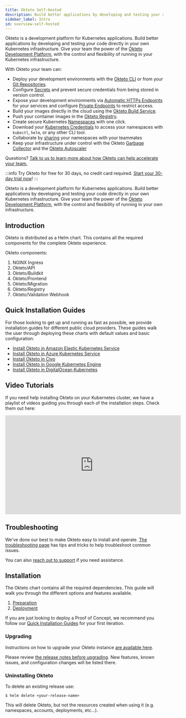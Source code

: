 ```yaml
---
title: Okteto Self-Hosted
description: Build better applications by developing and testing your code directly on your Kubernetes infrastructure
sidebar_label: Intro
id: overview-self-hosted
---
```


Okteto is a development platform for Kubernetes applications. Build better applications by developing and testing your code directly in your own Kubernetes infrastructure. Give your team the power of the [Okteto Development Platform](index.md), with the control and flexibility of running in your Kubernetes infrastructure.

With Okteto your team can:

- Deploy your development environments with the [Okteto CLI](get-started/install-okteto-cli.mdx) or from your [Git Repositories](deploy/deploy-from-git.mdx).
- Configure [Secrets](manifest/okteto-variables.mdx) and prevent secure credentials from being stored in version control.
- Expose your development environments via [Automatic HTTPs Endpoints](core/ingress/automatic-ssl.mdx) for your services and configure [Private Endpoints](core/ingress/private-endpoints.mdx) to restrict access.
- Build your images directly in the cloud using the [Okteto Build Service](core/components/build-service.mdx).
- Push your container images in the [Okteto Registry](core/components/container-registry.mdx).
- Create secure Kubernetes [Namespaces](core/components/namespaces.mdx) with one click.
- Download your [Kubernetes Credentials](core/credentials/kubernetes-credentials.mdx) to access your namespaces with `kubectl`, `helm`, or any other CLI tool.
- Collaborate by [sharing](core/components/namespaces.mdx#share-your-namespace) your namespaces with your teammates
- Keep your infrastructure under control with the Okteto [Garbage Collector](admin/cleanup.mdx) and the [Okteto Autoscaler](reference/helm-chart-values.mdx#autoscaler)

Questions? [Talk to us to learn more about how Okteto can help accelerate your team.](https://okteto.com/#talktous) 

:::info
Try Okteto for free for 30 days, no credit card required. [Start your 30-day trial now](https://www.okteto.com/free-trial/)!
:::

Okteto is a development platform for Kubernetes applications. Build better applications by developing and testing your code directly in your own Kubernetes infrastructure. Give your team the power of the [Okteto Development Platform](index.md), with the control and flexibility of running in your own infrastructure.

## Introduction

Okteto is distributed as a Helm chart. This contains all the required components for the complete Okteto experience.

Okteto components:

1. NGINX Ingress
1. Okteto/API
1. Okteto/Buildkit
1. Okteto/Frontend
1. Okteto/Migration
1. Okteto/Registry
1. Okteto/Validation Webhook

## Quick Installation Guides

For those looking to get up and running as fast as possible, we provide installation guides for different public cloud providers. These guides walk the user through deploying these charts with default values and basic configuration:

- [Install Okteto in Amazon Elastic Kubernetes Service](get-started/cloud-provider-guides/eks.mdx)
- [Install Okteto in Azure Kubernetes Service](get-started/cloud-provider-guides/aks.mdx)
- [Install Okteto in Civo](get-started/cloud-provider-guides/civo.mdx)
- [Install Okteto in Google Kubernetes Engine](get-started/cloud-provider-guides/gke.mdx)
- [Install Okteto in DigitalOcean Kubernetes](get-started/cloud-provider-guides/digitalocean.mdx)

## Video Tutorials

If you need help installing Okteto on your Kubernetes cluster, we have a playlist of videos guiding you through each of the installation steps. Check them out here:

<iframe width="560" height="315" src="https://www.youtube.com/embed/videoseries?list=PLVcXGaCKg-Y0XGujg_G7vCIGd_JEAQ4Sq" title="YouTube video player" frameborder="0" allow="accelerometer; autoplay; clipboard-write; encrypted-media; gyroscope; picture-in-picture; web-share" allowfullscreen></iframe>

## Troubleshooting

We've done our best to make Okteto easy to install and operate. [The troubleshooting page](self-hosted/manage/troubleshooting.mdx) has tips and tricks to help troubleshoot common issues.

You can also [reach out to support](https://okteto.com/support) if you need assistance.

## Installation

The Okteto chart contains all the required dependencies. This guide will walk you through the different options and features available.

1. [Preparation](get-started/preparation.mdx)
2. [Deployment](get-started/quickstart-guide.mdx)

If you are just looking to deploy a Proof of Concept, we recommend you follow our [Quick Installation Guides](#quick-installation-guides) for your first iteration.

### Upgrading

Instructions on how to upgrade your Okteto instance [are available here](self-hosted/manage/upgrade.mdx).

Please review [the release notes before upgrading](release-notes.mdx). New features, known issues, and configuration changes will be listed there.

### Uninstalling Okteto

To delete an existing release use:

```console
$ helm delete <your-release-name>
```

This will delete Okteto, but not the resources created when using it (e.g. namespaces, accounts, deployments, etc...).
